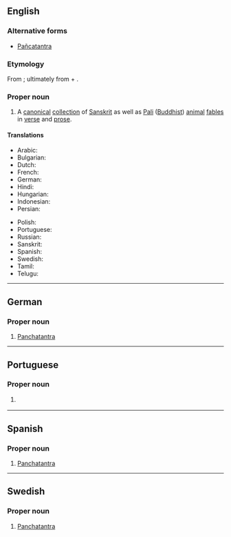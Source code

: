{{also|Pañchatantra}}
==English==
{{wikipedia}}

===Alternative forms===
* [[Pañcatantra]]

===Etymology===
From {{uder|en|sa|पञ्चतन्त्र}}; ultimately from {{m|sa|पञ्च||five}} + {{m|sa|तन्त्र}}.

===Proper noun===
{{en-proper noun}}

# A [[canonical]] [[collection]] of [[Sanskrit]]  as well as [[Pali]] ([[Buddhist]]) [[animal]] [[fable]]s in [[verse]] and [[prose]].

====Translations====
{{trans-top|a collection of Sanskrit and Pali animal fables in verse and prose}}
* Arabic: {{t|ar|كليلَة ودمنَة}}
* Bulgarian: {{t|bg|Панчатантра}}
* Dutch: {{t|nl|Pañcatantra}}
* French: {{t+|fr|Pañchatantra}}
* German: {{t|de|Panchatantra}}
* Hindi: {{t+|hi|पंचतंत्र}}
* Hungarian: {{t+|hu|Pancsatantra}}
* Indonesian: {{t|id|Pañcatantra}}
* Persian: {{t-check|fa|کلیله و دمنه}}
{{trans-mid}}
* Polish: {{t|pl|Pańćatantra}}
* Portuguese: {{t|pt|Panchatantra|m}}
* Russian: {{t|ru|Панчата́нтра|f}}
* Sanskrit: {{t+|sa|पञ्चतन्त्र}}
* Spanish: {{t|es|Panchatantra}}
* Swedish: {{t|sv|Panchatantra}}
* Tamil: {{t|ta|பஞ்சதந்திரம்}}
* Telugu: {{t+|te|పంచతంత్రం}}
{{trans-bottom}}

----

==German==

===Proper noun===
{{head|de|proper noun}}

# [[#English|Panchatantra]]

----

==Portuguese==

===Proper noun===
{{pt-proper noun|m}}

# {{l|en|Panchatantra}} {{gloss|a collection of Sanskrit and Pali animal fables}}

{{topics|pt|Literature}}

----

==Spanish==

===Proper noun===
{{head|es|proper noun}}

# [[#English|Panchatantra]]

----

==Swedish==

===Proper noun===
{{sv-proper noun}}

# [[#English|Panchatantra]]
